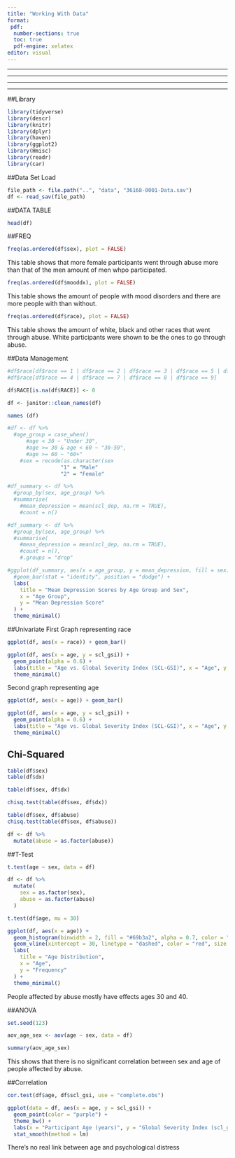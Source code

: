 ```yaml
---
title: "Working With Data"
format: 
 pdf:
  number-sections: true
  toc: true
  pdf-engine: xelatex
editor: visual
---
```


------------------------------------------------------------------------

------------------------------------------------------------------------

------------------------------------------------------------------------

------------------------------------------------------------------------

##Library

```r
library(tidyverse)
library(descr)
library(knitr)
library(dplyr)
library(haven)
library(ggplot2)
library(Hmisc)
library(readr)
library(car)
```

##Data Set Load

```r
file_path <- file.path("..", "data", "36168-0001-Data.sav")
df <- read_sav(file_path)
```

##DATA TABLE

```r
head(df)
```

##FREQ

```r
freq(as.ordered(df$sex), plot = FALSE)
```

This table shows that more female participants went through abuse more than that of the men amount of men whpo participated.

```r
freq(as.ordered(df$mooddx), plot = FALSE)
```

This table shows the amount of people with mood disorders and there are more people with than without.

```r
freq(as.ordered(df$race), plot = FALSE)
```

This table shows the amount of white, black and other races that went through abuse. White participants were shown to be the ones to go through abuse.

##Data Management

```r
#df$race[df$race == 1 | df$race == 2 | df$race == 3 | df$race == 5 | df$race == 6] <- 1
#df$race[df$race == 4 | df$race == 7 | df$race == 8 | df$race == 9]
```

```r
df$RACE[is.na(df$RACE)] <- 0
```

```r
df <- janitor::clean_names(df)
```

```r
names (df)
```

```r
#df <- df %>%
  #age_group = case_when()
      #age < 30 ~ "Under 30",
      #age >= 30 & age < 60 ~ "30-59",
      #age >= 60 ~ "60+"
    #sex = recode(as.character(sex
                 "1" = "Male"
                 "2" = "Female"
```

```r
#df_summary <- df %>%
  #group_by(sex, age_group) %>%
  #summarise(
    #mean_depression = mean(scl_dep, na.rm = TRUE),
    #count = n()
```

```r
#df_summary <- df %>%
  #group_by(sex, age_group) %>%
  #summarise(
    #mean_depression = mean(scl_dep, na.rm = TRUE),
    #count = n(),
    #.groups = "drop"
```

```r
#ggplot(df_summary, aes(x = age_group, y = mean_depression, fill = sex)) +
  #geom_bar(stat = "identity", position = "dodge") +
  labs(
    title = "Mean Depression Scores by Age Group and Sex",
    x = "Age Group",
    y = "Mean Depression Score"
  ) +
  theme_minimal()
```

##Univariate
First Graph representing race

```r
ggplot(df, aes(x = race)) + geom_bar()
```

```r
ggplot(df, aes(x = age, y = scl_gsi)) +
  geom_point(alpha = 0.6) +
  labs(title = "Age vs. Global Severity Index (SCL-GSI)", x = "Age", y = "SCL-GSI") +
  theme_minimal()
```

Second graph representing age

```r
ggplot(df, aes(x = age)) + geom_bar()
```

```r
ggplot(df, aes(x = age, y = scl_gsi)) +
  geom_point(alpha = 0.6) +
  labs(title = "Age vs. Global Severity Index (SCL-GSI)", x = "Age", y = "SCL-GSI") +
  theme_minimal()
```

## Chi-Squared

```r
table(df$sex)
table(df$dx)
```

```r
table(df$sex, df$dx)
```

```r
chisq.test(table(df$sex, df$dx))
```

```r
table(df$sex, df$abuse)
chisq.test(table(df$sex, df$abuse))

```

```r
df <- df %>%
  mutate(abuse = as.factor(abuse))

```

##T-Test

```r
t.test(age ~ sex, data = df)
```

```r
df <- df %>%
  mutate(
    sex = as.factor(sex),
    abuse = as.factor(abuse)
  )
```

```r
t.test(df$age, mu = 30)

```

```r
ggplot(df, aes(x = age)) +
  geom_histogram(binwidth = 2, fill = "#69b3a2", alpha = 0.7, color = "white") +
  geom_vline(xintercept = 30, linetype = "dashed", color = "red", size = 1.2) +
  labs(
    title = "Age Distribution",
    x = "Age",
    y = "Frequency"
  ) +
  theme_minimal()
```

People affected by abuse mostly have effects ages 30 and 40.

##ANOVA

```r
set.seed(123)
```

```r
aov_age_sex <- aov(age ~ sex, data = df)
```

```r
summary(aov_age_sex)
```

This shows that there is no significant correlation between sex and age of people affected by abuse.

##Correlation

```r
cor.test(df$age, df$scl_gsi, use = "complete.obs")
```

```r
ggplot(data = df, aes(x = age, y = scl_gsi)) + 
  geom_point(color = "purple") +
  theme_bw() +
  labs(x = "Participant Age (years)", y = "Global Severity Index (scl_gsi)") +
  stat_smooth(method = lm)

```

There's no real link between age and psychological distress
